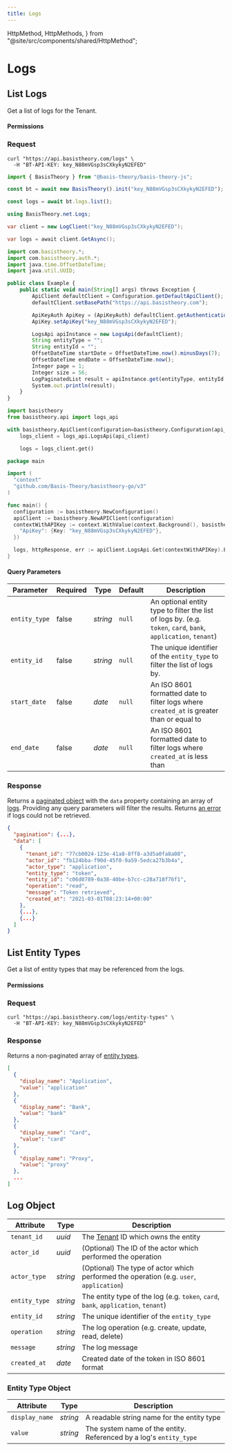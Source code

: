 ```yaml
---
title: Logs
---
```



  HttpMethod,
  HttpMethods,
} from "@site/src/components/shared/HttpMethod";

# Logs

## List Logs

Get a list of logs for the Tenant.

<HttpMethod
  method={HttpMethods.GET}
  endpoint="https://api.basistheory.com/logs"
/>

#### Permissions

<Permission content="log:read" />

### Request

<Tabs className="bt-tabs" groupId="languages">
  <TabItem value="shell" label="cURL">

```shell showLineNumbers
curl "https://api.basistheory.com/logs" \
  -H "BT-API-KEY: key_N88mVGsp3sCXkykyN2EFED"
```

  </TabItem>
  <TabItem value="javascript" label="JavaScript">

```javascript showLineNumbers
import { BasisTheory } from "@basis-theory/basis-theory-js";

const bt = await new BasisTheory().init("key_N88mVGsp3sCXkykyN2EFED");

const logs = await bt.logs.list();
```

  </TabItem>
  <TabItem value="csharp" label="C#">

```csharp showLineNumbers
using BasisTheory.net.Logs;

var client = new LogClient("key_N88mVGsp3sCXkykyN2EFED");

var logs = await client.GetAsync();
```

  </TabItem>
  <TabItem value="java" label="Java">

```javascript showLineNumbers
import com.basistheory.*;
import com.basistheory.auth.*;
import java.time.OffsetDateTime;
import java.util.UUID;

public class Example {
    public static void main(String[] args) throws Exception {
        ApiClient defaultClient = Configuration.getDefaultApiClient();
        defaultClient.setBasePath("https://api.basistheory.com");

        ApiKeyAuth ApiKey = (ApiKeyAuth) defaultClient.getAuthentication("ApiKey");
        ApiKey.setApiKey("key_N88mVGsp3sCXkykyN2EFED");

        LogsApi apiInstance = new LogsApi(defaultClient);
        String entityType = "";
        String entityId = "";
        OffsetDateTime startDate = OffsetDateTime.now().minusDays(7);
        OffsetDateTime endDate = OffsetDateTime.now();
        Integer page = 1;
        Integer size = 56;
        LogPaginatedList result = apiInstance.get(entityType, entityId, startDate, endDate, page, size);
        System.out.println(result);
    }
}
```

  </TabItem>
  <TabItem value="python" label="Python">

```python showLineNumbers
import basistheory
from basistheory.api import logs_api

with basistheory.ApiClient(configuration=basistheory.Configuration(api_key="key_N88mVGsp3sCXkykyN2EFED")) as api_client:
    logs_client = logs_api.LogsApi(api_client)

    logs = logs_client.get()
```

  </TabItem>
  <TabItem value="go" label="Go">

```go showLineNumbers
package main

import (
  "context"
  "github.com/Basis-Theory/basistheory-go/v3"
)

func main() {
  configuration := basistheory.NewConfiguration()
  apiClient := basistheory.NewAPIClient(configuration)
  contextWithAPIKey := context.WithValue(context.Background(), basistheory.ContextAPIKeys, map[string]basistheory.APIKey{
    "ApiKey": {Key: "key_N88mVGsp3sCXkykyN2EFED"},
  })

  logs, httpResponse, err := apiClient.LogsApi.Get(contextWithAPIKey).Execute()
}
```

  </TabItem>
</Tabs>

#### Query Parameters

| Parameter     | Required | Type     | Default | Description                                                                                                    |
| ------------- | -------- | -------- | ------- | -------------------------------------------------------------------------------------------------------------- |
| `entity_type` | false    | _string_ | `null`  | An optional entity type to filter the list of logs by. (e.g. `token`, `card`, `bank`, `application`, `tenant`) |
| `entity_id`   | false    | _string_ | `null`  | The unique identifier of the `entity_type` to filter the list of logs by.                                      |
| `start_date`  | false    | _date_   | `null`  | An ISO 8601 formatted date to filter logs where `created_at` is greater than or equal to                       |
| `end_date`    | false    | _date_   | `null`  | An ISO 8601 formatted date to filter logs where `created_at` is less than                                      |

### Response

Returns a [paginated object](/docs/api/pagination) with the `data` property containing an array of [logs](#log-object). Providing any query parameters will filter the results. Returns [an error](/docs/api/errors) if logs could not be retrieved.

```json showLineNumbers
{
  "pagination": {...},
  "data": [
    {
      "tenant_id": "77cb0024-123e-41a8-8ff8-a3d5a0fa8a08",
      "actor_id": "fb124bba-f90d-45f0-9a59-5edca27b3b4a",
      "actor_type": "application",
      "entity_type": "token",
      "entity_id": "c06d0789-0a38-40be-b7cc-c28a718f76f1",
      "operation": "read",
      "message": "Token retrieved",
      "created_at": "2021-03-01T08:23:14+00:00"
    },
    {...},
    {...}
  ]
}
```

## List Entity Types

Get a list of entity types that may be referenced from the logs.

<HttpMethod
  method={HttpMethods.GET}
  endpoint="https://api.basistheory.com/logs/entity-types"
/>

#### Permissions

<Permission content="log:read" />

### Request

```shell showLineNumbers
curl "https://api.basistheory.com/logs/entity-types" \
  -H "BT-API-KEY: key_N88mVGsp3sCXkykyN2EFED"
```

### Response

Returns a non-paginated array of [entity types](#entity-type-object).

```json showLineNumbers
[
  {
    "display_name": "Application",
    "value": "application"
  },
  {
    "display_name": "Bank",
    "value": "bank"
  },
  {
    "display_name": "Card",
    "value": "card"
  },
  {
    "display_name": "Proxy",
    "value": "proxy"
  },
  ...
]
```

## Log Object

| Attribute     | Type     | Description                                                                             |
| ------------- | -------- | --------------------------------------------------------------------------------------- |
| `tenant_id`   | _uuid_   | The [Tenant](#tenants) ID which owns the entity                                         |
| `actor_id`    | _uuid_   | (Optional) The ID of the actor which performed the operation                            |
| `actor_type`  | _string_ | (Optional) The type of actor which performed the operation (e.g. `user`, `application`) |
| `entity_type` | _string_ | The entity type of the log (e.g. `token`, `card`, `bank`, `application`, `tenant`)      |
| `entity_id`   | _string_ | The unique identifier of the `entity_type`                                              |
| `operation`   | _string_ | The log operation (e.g. create, update, read, delete)                                   |
| `message`     | _string_ | The log message                                                                         |
| `created_at`  | _date_   | Created date of the token in ISO 8601 format                                            |

### Entity Type Object

| Attribute      | Type     | Description                                                        |
| -------------- | -------- | ------------------------------------------------------------------ |
| `display_name` | _string_ | A readable string name for the entity type                         |
| `value`        | _string_ | The system name of the entity. Referenced by a log's `entity_type` |
